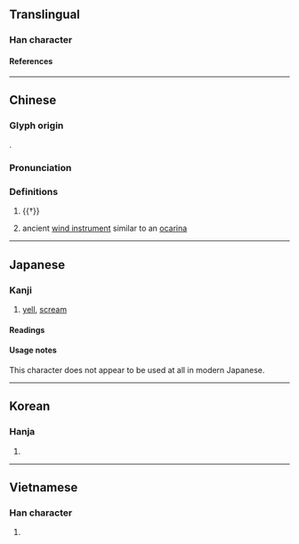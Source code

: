 {{character info/new}}
==Translingual==

===Han character===
{{Han char|rn=30|rad=口|as=11|sn=14|four=66660|canj=RRVLR|ids=⿲吕丩吕}}

====References====
{{Han ref|kx=0204.390|dkj=04166|dj=0427.160|hdz=10676.130|uh=5602}}

----

==Chinese==
{{zh-forms}}

===Glyph origin===
{{Han etym}}
{{Han compound|㗊|丩|ls=psc|c1=s|c2=p}}.

===Pronunciation===
{{zh-pron
|m=jiào
|c=giu3
|mc=y
|oc=y
|cat=v,n
}}

===Definitions===
{{zh-hanzi}}

# {{†}} {{zh-alt-form|叫|to [[shout]]}}
# {{lb|zh|musical instrument}} ancient [[wind instrument]] similar to an [[ocarina]]

----

==Japanese==

===Kanji===
{{ja-kanji|grade=|rs=口11}}

# [[yell]], [[scream]]

====Readings====
{{ja-readings
|on=[[きょう]] (kyō)
|kun=[[さける]] (sakeru)
}}

====Usage notes====
This character does not appear to be used at all in modern Japanese.

----

==Korean==

===Hanja===
{{ko-hanja|hangeul=교|rv=gyo|mr=kyo}}

# {{defn|lang=ko|sort=口11}}

----

==Vietnamese==

===Han character===
{{vi-readings|rs=口11| hanviet = khiếu}}

# {{defn|lang=vi|sort=口11}}